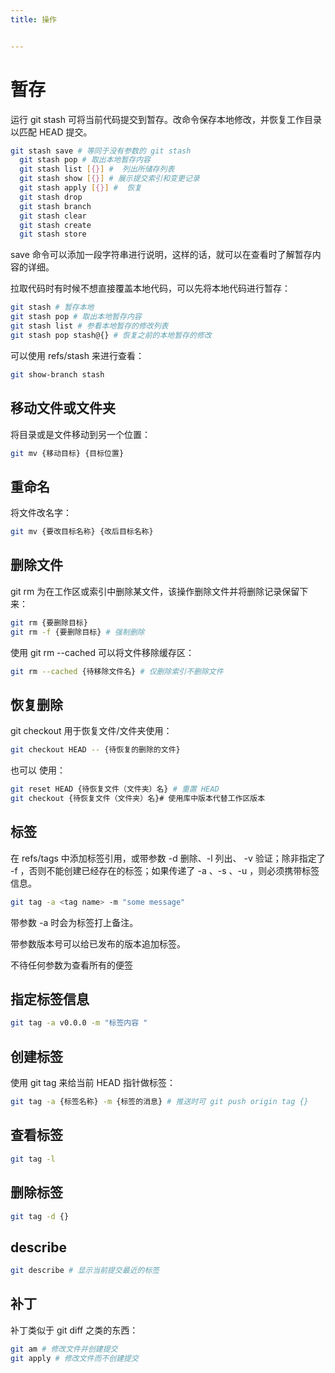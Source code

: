 ```yaml
---
title: 操作


---
```


# 暂存

运行 git stash 可将当前代码提交到暂存。改命令保存本地修改，并恢复工作目录以匹配 HEAD 提交。

```sh
git stash save # 等同于没有参数的 git stash
  git stash pop # 取出本地暂存内容
  git stash list [{}] #  列出所储存列表
  git stash show [{}] # 展示提交索引和变更记录
  git stash apply [{}] #  恢复
  git stash drop
  git stash branch
  git stash clear
  git stash create
  git stash store
```

save 命令可以添加一段字符串进行说明，这样的话，就可以在查看时了解暂存内容的详细。

拉取代码时有时候不想直接覆盖本地代码，可以先将本地代码进行暂存：

```sh
git stash # 暂存本地
git stash pop # 取出本地暂存内容
git stash list # 参看本地暂存的修改列表
git stash pop stash@{} # 恢复之前的本地暂存的修改
```

可以使用 refs/stash 来进行查看：

```sh
git show-branch stash
```

## 移动文件或文件夹

将目录或是文件移动到另一个位置：

```sh
git mv {移动目标} {目标位置}
```

## 重命名

将文件改名字：

```sh
git mv {要改目标名称} {改后目标名称}
```

## 删除文件

git rm 为在工作区或索引中删除某文件，该操作删除文件并将删除记录保留下来：

```sh
git rm {要删除目标}
git rm -f {要删除目标} # 强制删除
```

使用 git rm --cached 可以将文件移除缓存区：

```sh
git rm --cached {待移除文件名} # 仅删除索引不删除文件
```

## 恢复删除

git checkout 用于恢复文件/文件夹使用：

```sh
git checkout HEAD -- {待恢复的删除的文件}
```

也可以 使用：

```sh
git reset HEAD {待恢复文件（文件夹）名} # 重置 HEAD
git checkout {待恢复文件（文件夹）名}# 使用库中版本代替工作区版本
```

## 标签

在 refs/tags 中添加标签引用，或带参数 -d 删除、-l 列出、 -v 验证；除非指定了 -f ，否则不能创建已经存在的标签；如果传递了 -a 、-s 、-u ，则必须携带标签信息。

```sh
git tag -a <tag name> -m "some message"
```

带参数 -a 时会为标签打上备注。

带参数版本号可以给已发布的版本追加标签。

不待任何参数为查看所有的便签

## 指定标签信息

```sh
git tag -a v0.0.0 -m "标签内容 "
```

## 创建标签

使用 git tag 来给当前 HEAD 指针做标签：

```sh
git tag -a {标签名称} -m {标签的消息} # 推送时可 git push origin tag {}
```

## 查看标签

```sh
git tag -l
```

## 删除标签

```sh
git tag -d {}
```

## describe

```sh
git describe # 显示当前提交最近的标签
```

## 补丁

补丁类似于 git diff 之类的东西：

```sh
git am # 修改文件并创建提交
git apply # 修改文件而不创建提交
```

            